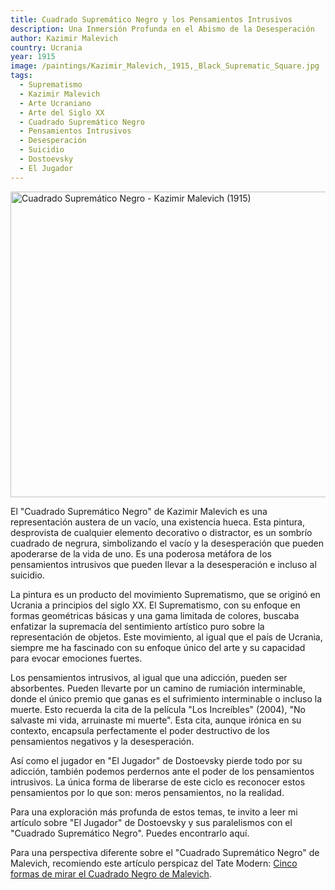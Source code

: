 ```yaml
---
title: Cuadrado Supremático Negro y los Pensamientos Intrusivos
description: Una Inmersión Profunda en el Abismo de la Desesperación
author: Kazimir Malevich
country: Ucrania
year: 1915
image: /paintings/Kazimir_Malevich,_1915,_Black_Suprematic_Square.jpg
tags:
  - Suprematismo
  - Kazimir Malevich
  - Arte Ucraniano
  - Arte del Siglo XX
  - Cuadrado Supremático Negro
  - Pensamientos Intrusivos
  - Desesperación
  - Suicidio
  - Dostoevsky
  - El Jugador
---
```


<Image className="w-full" width="1080" height="489" src="/paintings/Kazimir_Malevich,_1915,_Black_Suprematic_Square.jpg"
       alt="Cuadrado Supremático Negro - Kazimir Malevich (1915)"
       caption="Cuadrado Supremático Negro - Kazimir Malevich (1915)"/>

El "Cuadrado Supremático Negro" de Kazimir Malevich es una representación austera de un vacío, una existencia hueca. Esta pintura, desprovista de cualquier elemento decorativo o distractor, es un sombrío cuadrado de negrura, simbolizando el vacío y la desesperación que pueden apoderarse de la vida de uno. Es una poderosa metáfora de los pensamientos intrusivos que pueden llevar a la desesperación e incluso al suicidio.

La pintura es un producto del movimiento Suprematismo, que se originó en Ucrania a principios del siglo XX. El Suprematismo, con su enfoque en formas geométricas básicas y una gama limitada de colores, buscaba enfatizar la supremacía del sentimiento artístico puro sobre la representación de objetos. Este movimiento, al igual que el país de Ucrania, siempre me ha fascinado con su enfoque único del arte y su capacidad para evocar emociones fuertes.

Los pensamientos intrusivos, al igual que una adicción, pueden ser absorbentes. Pueden llevarte por un camino de rumiación interminable, donde el único premio que ganas es el sufrimiento interminable o incluso la muerte. Esto recuerda la cita de la película "Los Increíbles" (2004), "No salvaste mi vida, arruinaste mi muerte". Esta cita, aunque irónica en su contexto, encapsula perfectamente el poder destructivo de los pensamientos negativos y la desesperación.

Así como el jugador en "El Jugador" de Dostoevsky pierde todo por su adicción, también podemos perdernos ante el poder de los pensamientos intrusivos. La única forma de liberarse de este ciclo es reconocer estos pensamientos por lo que son: meros pensamientos, no la realidad.

Para una exploración más profunda de estos temas, te invito a leer mi artículo sobre "El Jugador" de Dostoevsky y sus paralelismos con el "Cuadrado Supremático Negro". Puedes encontrarlo <Link href="/posts/el-jugador-y-el-cuadrado-negro">aquí</Link>.

Para una perspectiva diferente sobre el "Cuadrado Supremático Negro" de Malevich, recomiendo este artículo perspicaz del Tate Modern: [Cinco formas de mirar el Cuadrado Negro de Malevich](https://www.tate.org.uk/art/artists/kazimir-malevich-1561/five-ways-look-malevichs-black-square).

